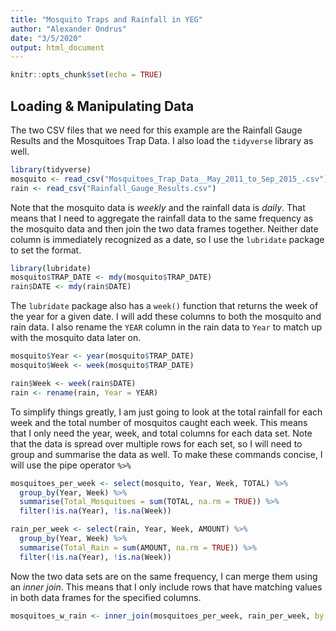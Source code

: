 ```yaml
---
title: "Mosquito Traps and Rainfall in YEG"
author: "Alexander Ondrus"
date: "3/5/2020"
output: html_document
---
```


```r
knitr::opts_chunk$set(echo = TRUE)
```

## Loading & Manipulating Data

The two CSV files that we need for this example are the Rainfall Gauge Results and the Mosquitoes Trap Data. I also load the `tidyverse` library as well.

```r
library(tidyverse)
mosquito <- read_csv("Mosquitoes_Trap_Data__May_2011_to_Sep_2015_.csv")
rain <- read_csv("Rainfall_Gauge_Results.csv")
```

Note that the mosquito data is _weekly_ and the rainfall data is _daily_. That means that I need to aggregate the rainfall data to the same frequency as the mosquito data and then join the two data frames together. Neither date column is immediately recognized as a date, so I use the `lubridate` package to set the format.

```r
library(lubridate)
mosquito$TRAP_DATE <- mdy(mosquito$TRAP_DATE)
rain$DATE <- mdy(rain$DATE)
```

The `lubridate` package also has a `week()` function that returns the week of the year for a given date. I will add these columns to both the mosquito and rain data. I also rename the `YEAR` column in the rain data to `Year` to match up with the mosquito data later on.

```r
mosquito$Year <- year(mosquito$TRAP_DATE)
mosquito$Week <- week(mosquito$TRAP_DATE)

rain$Week <- week(rain$DATE)
rain <- rename(rain, Year = YEAR)
```

To simplify things greatly, I am just going to look at the total rainfall for each week and the total number of mosquitos caught each week. This means that I only need the year, week, and total columns for each data set. Note that the data is spread over multiple rows for each set, so I will need to group and summarise the data as well. To make these commands concise, I will use the pipe operator ` %>% `

```r
mosquitoes_per_week <- select(mosquito, Year, Week, TOTAL) %>% 
  group_by(Year, Week) %>% 
  summarise(Total_Mosquitoes = sum(TOTAL, na.rm = TRUE)) %>% 
  filter(!is.na(Year), !is.na(Week))

rain_per_week <- select(rain, Year, Week, AMOUNT) %>% 
  group_by(Year, Week) %>% 
  summarise(Total_Rain = sum(AMOUNT, na.rm = TRUE)) %>% 
  filter(!is.na(Year), !is.na(Week))
```

Now the two data sets are on the same frequency, I can merge them using an _inner join_. This means that I only include rows that have matching values in both data frames for the specified columns.

```r
mosquitoes_w_rain <- inner_join(mosquitoes_per_week, rain_per_week, by = c("Year", "Week"))
```

